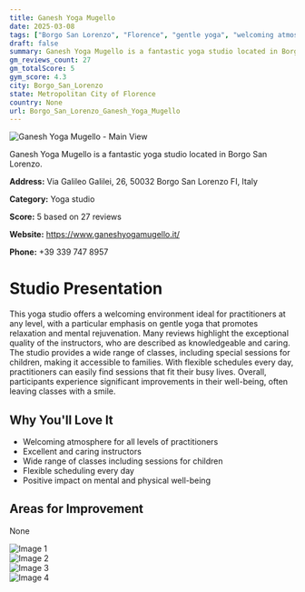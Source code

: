 ```yaml
---
title: Ganesh Yoga Mugello
date: 2025-03-08
tags: ["Borgo San Lorenzo", "Florence", "gentle yoga", "welcoming atmosphere", "flexible schedule", "Borgo San Lorenzo"]  
draft: false
summary: Ganesh Yoga Mugello is a fantastic yoga studio located in Borgo San Lorenzo.
gm_reviews_count: 27
gm_totalScore: 5
gym_score: 4.3
city: Borgo_San_Lorenzo
state: Metropolitan City of Florence
country: None
url: Borgo_San_Lorenzo_Ganesh_Yoga_Mugello
---
```


<div className="aspect-[16/9] relative my-8">
  <img 
    src="https://lh5.googleusercontent.com/p/AF1QipP4a0eQtbpkdDv89lYi8BDg-wiSXmHd8Imqy7dw=w1920-h1080-k-no"
    alt="Ganesh Yoga Mugello - Main View"
    className="object-cover absolute inset-0 w-full h-full rounded-lg"
  />
</div>

Ganesh Yoga Mugello is a fantastic yoga studio located in Borgo San Lorenzo.

**Address:** Via Galileo Galilei, 26, 50032 Borgo San Lorenzo FI, Italy

**Category:** Yoga studio

**Score:** 5 based on 27 reviews

**Website:** https://www.ganeshyogamugello.it/

**Phone:** +39 339 747 8957

# Studio Presentation

This yoga studio offers a welcoming environment ideal for practitioners at any level, with a particular emphasis on gentle yoga that promotes relaxation and mental rejuvenation. Many reviews highlight the exceptional quality of the instructors, who are described as knowledgeable and caring. The studio provides a wide range of classes, including special sessions for children, making it accessible to families. With flexible schedules every day, practitioners can easily find sessions that fit their busy lives. Overall, participants experience significant improvements in their well-being, often leaving classes with a smile.

## Why You'll Love It

- Welcoming atmosphere for all levels of practitioners
- Excellent and caring instructors
- Wide range of classes including sessions for children
- Flexible scheduling every day
- Positive impact on mental and physical well-being

## Areas for Improvement

None

<div className="grid grid-cols-1 xl:grid-cols-2 gap-4 my-8">
<div className="aspect-[4/3] relative"><img src="https://lh3.googleusercontent.com/p/AF1QipMX_Cf-Ed1nhVbT83olntHPZ4GsFuqgnhdFnRwv=w1920-h1080-k-no" alt="Image 1" className="object-cover absolute inset-0 w-full h-full rounded-lg" /></div>
<div className="aspect-[4/3] relative"><img src="https://lh5.googleusercontent.com/p/AF1QipPTm4AijX-nFRSevx3PLDZyiC6yFl5r7sMmrv6Q=w1920-h1080-k-no" alt="Image 2" className="object-cover absolute inset-0 w-full h-full rounded-lg" /></div>
<div className="aspect-[4/3] relative"><img src="https://lh5.googleusercontent.com/p/AF1QipOF96iuGmkJOxEYrvXszm63PewbR1GA4nnZK7Gx=w1920-h1080-k-no" alt="Image 3" className="object-cover absolute inset-0 w-full h-full rounded-lg" /></div>
<div className="aspect-[4/3] relative"><img src="https://lh5.googleusercontent.com/p/AF1QipO-qHmmynCh8h_pP9NoJwwplX_NQplEF_gWD1Pl=w1920-h1080-k-no" alt="Image 4" className="object-cover absolute inset-0 w-full h-full rounded-lg" /></div>
</div>
